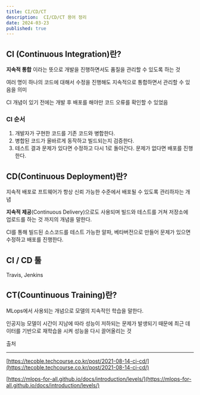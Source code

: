 ```yaml
---
title: CI/CD/CT
description:  CI/CD/CT 용어 정리
date: 2024-03-23
published: true
---
```


## **CI (Continuous Integration)란?**

**지속적 통합** 이라는 뜻으로 개발을 진행하면서도 품질을 관리할 수 있도록 하는 것

여러 명이 하나의 코드에 대해서 수정을 진행해도 지속적으로 통합하면서 관리할 수 있음을 의미

CI 개념이 있기 전에는 개발 후 배포를 해야만 코드 오류를 확인할 수 있었음

### CI 순서

1. 개발자가 구현한 코드를 기존 코드와 병합한다.
2. 병합된 코드가 올바르게 동작하고 빌드되는지 검증한다.
3. 테스트 결과 문제가 있다면 수정하고 다시 1로 돌아간다. 문제가 없다면 배포를 진행한다.

## **CD(Continuous Deployment)란?**

지속적 배포로 프트웨어가 항상 신뢰 가능한 수준에서 배포될 수 있도록 관리하자는 개념

**지속적 제공**(Continuous Delivery)으로도 사용되며 빌드와 테스트를 거쳐 저장소에 업로드를 하는 것 까지의 개념을 말한다.

CI를 통해 빌드된 소스코드를 테스트 가능한 알파, 베타버전으로 만들어 문제가 있으면 수정하고 배포를 진행한다.

## CI / CD 툴

Travis, Jenkins

## CT(Countinuous Training)란?

MLops에서 사용되는 개념으로 모델의 지속적인 학습을 말한다.

인공지능 모델이 시간이 지남에 따라 성능이 저하되는 문제가 발생되기 때문에 최근 데이터를 기반으로 재학습을 시켜 성능을 다시 끌어올리는 것

출처

---

[https://tecoble.techcourse.co.kr/post/2021-08-14-ci-cd/](https://tecoble.techcourse.co.kr/post/2021-08-14-ci-cd/)

[https://mlops-for-all.github.io/docs/introduction/levels/](https://mlops-for-all.github.io/docs/introduction/levels/)